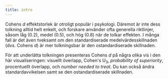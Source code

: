```yaml
---
title: intro
---
```


Cohens *d* effektstorlek är otroligt populär i psykologi. Däremot är inte dess tolkning alltid helt enkelt, och forskare använder ofta generella riktlinjer, såsom låg (0.2), medel (0.5), och hög (0.8) när de tolkar effekten. I många fall är det även tveksamt om den standardiserade medelvärdesskillnaden (dvs. Cohens *d*) är mer tolkningsbar är den ostandardiserade skillnaden.

För att underlätta tolkningen presenteras Cohens *d* på några olika vis i den här visualiseringen: visuellt överlapp, Cohen's U<sub>3</sub>, *probability of superiority*, procentuellt överlapp, och *number needed to treat*. Du kan också ändra standardavvikelsen samt se den ostandardiserade skillnaden.


